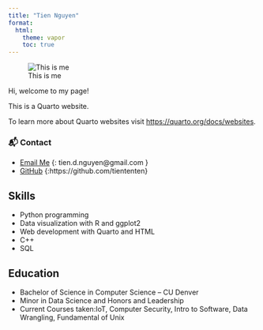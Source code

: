 ```yaml
---
title: "Tien Nguyen"
format:
  html:
    theme: vapor
    toc: true
---
```


![This is me](img/Tien.png)

Hi, welcome to my page!


This is a Quarto website.

To learn more about Quarto websites visit <https://quarto.org/docs/websites>.

### 📬 Contact

- [Email Me](mailto:tien.d.nguyen10@gmail.com) {: tien.d.nguyen@gmail.com }
- [GitHub](https://github.com/tiententen) {:https://github.com/tiententen}

## Skills

- Python programming  
- Data visualization with R and ggplot2  
- Web development with Quarto and HTML
- C++
- SQL

## Education

- Bachelor of Science in Computer Science – CU Denver  
- Minor in Data Science and Honors and Leadership
- Current Courses taken:IoT, Computer Security, Intro to Software, Data Wrangling, Fundamental of Unix   

